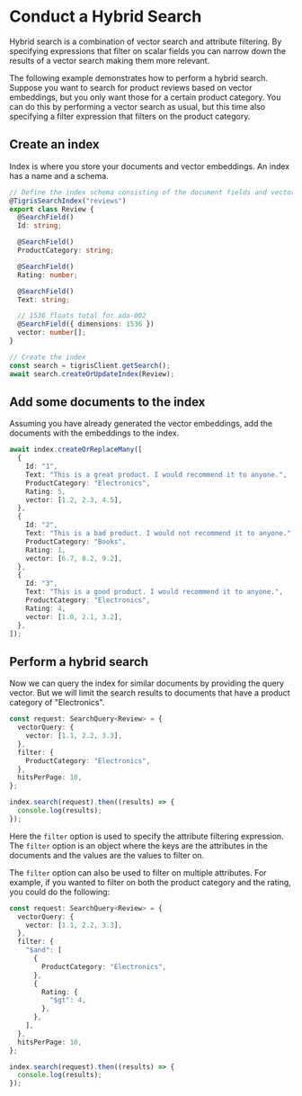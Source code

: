 # Conduct a Hybrid Search

Hybrid search is a combination of vector search and attribute filtering.
By specifying expressions that filter on scalar fields you can narrow
down the results of a vector search making them more relevant.

The following example demonstrates how to perform a hybrid search.
Suppose you want to search for product reviews based on vector embeddings,
but you only want those for a certain product category. You can do this
by performing a vector search as usual, but this time also specifying a
filter expression that filters on the product category.

## Create an index

Index is where you store your documents and vector embeddings. An index has a
name and a schema.

```ts
// Define the index schema consisting of the document fields and vector field
@TigrisSearchIndex("reviews")
export class Review {
  @SearchField()
  Id: string;

  @SearchField()
  ProductCategory: string;

  @SearchField()
  Rating: number;

  @SearchField()
  Text: string;

  // 1536 floats total for ada-002
  @SearchField({ dimensions: 1536 })
  vector: number[];
}

// Create the index
const search = tigrisClient.getSearch();
await search.createOrUpdateIndex(Review);
```

## Add some documents to the index

Assuming you have already generated the vector embeddings, add the documents
with the embeddings to the index.

```ts
await index.createOrReplaceMany([
  {
    Id: "1",
    Text: "This is a great product. I would recommend it to anyone.",
    ProductCategory: "Electronics",
    Rating: 5,
    vector: [1.2, 2.3, 4.5],
  },
  {
    Id: "2",
    Text: "This is a bad product. I would not recommend it to anyone.",
    ProductCategory: "Books",
    Rating: 1,
    vector: [6.7, 8.2, 9.2],
  },
  {
    Id: "3",
    Text: "This is a good product. I would recommend it to anyone.",
    ProductCategory: "Electronics",
    Rating: 4,
    vector: [1.0, 2.1, 3.2],
  },
]);
```

## Perform a hybrid search

Now we can query the index for similar documents by providing the query
vector. But we will limit the search results to documents that have a
product category of "Electronics".

```ts
const request: SearchQuery<Review> = {
  vectorQuery: {
    vector: [1.1, 2.2, 3.3],
  },
  filter: {
    ProductCategory: "Electronics",
  },
  hitsPerPage: 10,
};

index.search(request).then((results) => {
  console.log(results);
});
```

Here the `filter` option is used to specify the attribute filtering
expression. The `filter` option is an object where the keys are the
attributes in the documents and the values are the values to filter on.

The `filter` option can also be used to filter on multiple attributes.
For example, if you wanted to filter on both the product category and
the rating, you could do the following:

```ts
const request: SearchQuery<Review> = {
  vectorQuery: {
    vector: [1.1, 2.2, 3.3],
  },
  filter: {
    "$and": [
      {
        ProductCategory: "Electronics",
      },
      {
        Rating: {
          "$gt": 4,
        },
      },
    ],
  },
  hitsPerPage: 10,
};

index.search(request).then((results) => {
  console.log(results);
});
```
